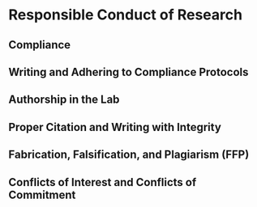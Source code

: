 # Responsible Conduct of Research

## Compliance


## Writing and Adhering to Compliance Protocols


## Authorship in the Lab


## Proper Citation and Writing with Integrity


## Fabrication, Falsification, and Plagiarism (FFP)


## Conflicts of Interest and Conflicts of Commitment
